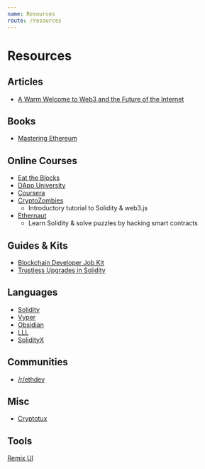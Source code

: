 ```yaml
---
name: Resources
route: /resources
---
```


# Resources

## Articles

- [A Warm Welcome to Web3 and the Future of the Internet](https://media.consensys.net/a-warm-welcome-to-web3-89d49e61a7c5)

## Books

- [Mastering Ethereum](https://github.com/ethereumbook/ethereumbook)

## Online Courses

- [Eat the Blocks](https://eattheblocks.com/)
- [DApp University](http://www.dappuniversity.com/)
- [Coursera](https://www.coursera.org/courses?query=blockchain)
- [CryptoZombies](https://www.coursera.org/courses?query=blockchain)
  - Introductory tutorial to Solidity & web3.js
- [Ethernaut](https://ethernaut.zeppelin.solutions)
  - Learn Solidity & solve puzzles by hacking smart contracts

## Guides & Kits

- [Blockchain Developer Job Kit](https://pages.consensys.net/blockchain-developer-job-kit)
- [Trustless Upgrades in Solidity](https://hackernoon.com/trustless-upgrades-in-solidity-bf0bd4047d28)

## Languages

- [Solidity](https://solidity.readthedocs.io)
- [Vyper](https://github.com/ethereum/vyper)
- [Obsidian](http://obsidian-lang.com/)
- [LLL](https://lll-docs.readthedocs.io)
- [SolidityX](https://solidityx.org/)

## Communities

- [/r/ethdev](https://www.reddit.com/r/ethdev)

## Misc

- [Cryptotux](https://cryptotux.org/)

## Tools
[Remix UI](http://remix.ethereum.org/#optimize=false&version=soljson-v0.5.1+commit.c8a2cb62.js)
